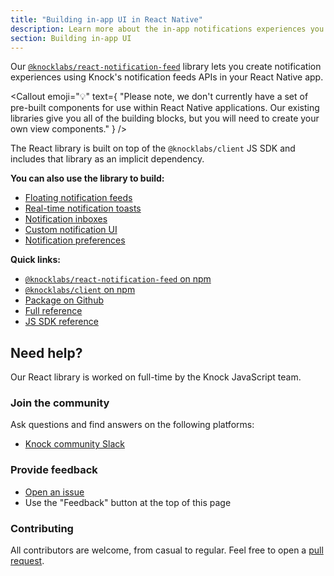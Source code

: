 ```yaml
---
title: "Building in-app UI in React Native"
description: Learn more about the in-app notifications experiences you can build in React Native with Knock.
section: Building in-app UI
---
```



Our [`@knocklabs/react-notification-feed`](https://github.com/knocklabs/react-notification-feed) library lets you create notification experiences using Knock's notification feeds APIs in your React Native app.

<Callout
  emoji="💡"
  text={
    "Please note, we don't currently have a set of pre-built components for use within React Native applications. Our existing libraries give you all of the building blocks, but you will need to create your own view components."
  }
/>

The React library is built on top of the `@knocklabs/client` JS SDK and includes that library as an implicit dependency.

**You can also use the library to build:**

- [Floating notification feeds](/in-app-ui/react/feed)
- [Real-time notification toasts](/in-app-ui/react/toasts)
- [Notification inboxes](/in-app-ui/react/inbox)
- [Custom notification UI](/in-app-ui/react/custom-notifications-ui)
- [Notification preferences](/in-app-ui/react/preferences)

**Quick links:**

- [`@knocklabs/react-notification-feed` on npm](https://www.npmjs.com/package/@knocklabs/react-notification-feed)
- [`@knocklabs/client` on npm](https://www.npmjs.com/package/@knocklabs/client)
- [Package on Github](https://github.com/knocklabs/react-notification-feed)
- [Full reference](/in-app-ui/react/reference)
- [JS SDK reference](/in-app-ui/javascript/reference)

## Need help?

Our React library is worked on full-time by the Knock JavaScript team.

### Join the community

Ask questions and find answers on the following platforms:

- [Knock community Slack](https://knock.app/join-slack)

### Provide feedback

- [Open an issue](https://github.com/knocklabs/react-notification-feed/issues/new)
- Use the "Feedback" button at the top of this page

### Contributing

All contributors are welcome, from casual to regular. Feel free to open a [pull request](https://github.com/knocklabs/react-notification-feed/pulls/new).
